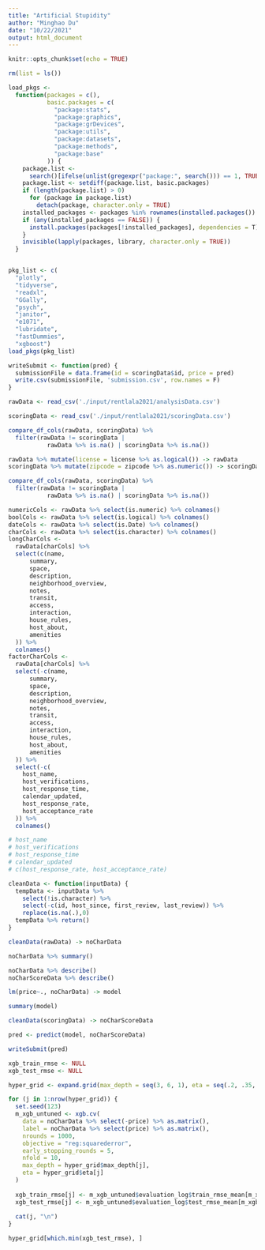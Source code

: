 ```yaml
---
title: "Artificial Stupidity"
author: "Minghao Du"
date: "10/22/2021"
output: html_document
---
```


```r
knitr::opts_chunk$set(echo = TRUE)
```

```r
rm(list = ls())

load_pkgs <-
  function(packages = c(),
           basic.packages = c(
             "package:stats",
             "package:graphics",
             "package:grDevices",
             "package:utils",
             "package:datasets",
             "package:methods",
             "package:base"
           )) {
    package.list <-
      search()[ifelse(unlist(gregexpr("package:", search())) == 1, TRUE, FALSE)]
    package.list <- setdiff(package.list, basic.packages)
    if (length(package.list) > 0)
      for (package in package.list)
        detach(package, character.only = TRUE)
    installed_packages <- packages %in% rownames(installed.packages())
    if (any(installed_packages == FALSE)) {
      install.packages(packages[!installed_packages], dependencies = T)
    }
    invisible(lapply(packages, library, character.only = TRUE))
  }


pkg_list <- c(
  "plotly", 
  "tidyverse", 
  "readxl", 
  "GGally", 
  "psych", 
  "janitor", 
  "e1071", 
  "lubridate", 
  "fastDummies", 
  "xgboost")
load_pkgs(pkg_list)
```

```r
writeSubmit <- function(pred) {
  submissionFile = data.frame(id = scoringData$id, price = pred)
  write.csv(submissionFile, 'submission.csv', row.names = F)
}

rawData <- read_csv('./input/rentlala2021/analysisData.csv')

scoringData <- read_csv('./input/rentlala2021/scoringData.csv')

compare_df_cols(rawData, scoringData) %>%
  filter(rawData != scoringData |
           rawData %>% is.na() | scoringData %>% is.na())

rawData %>% mutate(license = license %>% as.logical()) -> rawData
scoringData %>% mutate(zipcode = zipcode %>% as.numeric()) -> scoringData

compare_df_cols(rawData, scoringData) %>%
  filter(rawData != scoringData |
           rawData %>% is.na() | scoringData %>% is.na())

numericCols <- rawData %>% select(is.numeric) %>% colnames()
boolCols <- rawData %>% select(is.logical) %>% colnames()
dateCols <- rawData %>% select(is.Date) %>% colnames()
charCols <- rawData %>% select(is.character) %>% colnames()
longCharCols <-
  rawData[charCols] %>% 
  select(c(name, 
      summary, 
      space, 
      description, 
      neighborhood_overview, 
      notes, 
      transit, 
      access, 
      interaction, 
      house_rules, 
      host_about, 
      amenities
  )) %>% 
  colnames()
factorCharCols <- 
  rawData[charCols] %>% 
  select(-c(name, 
      summary, 
      space, 
      description, 
      neighborhood_overview, 
      notes, 
      transit, 
      access, 
      interaction, 
      house_rules, 
      host_about, 
      amenities
  )) %>% 
  select(-c(
    host_name, 
    host_verifications, 
    host_response_time, 
    calendar_updated, 
    host_response_rate, 
    host_acceptance_rate
  )) %>% 
  colnames()

# host_name
# host_verifications
# host_response_time
# calendar_updated
# c(host_response_rate, host_acceptance_rate)
```

```r
cleanData <- function(inputData) {
  tempData <- inputData %>% 
    select(!is.character) %>% 
    select(-c(id, host_since, first_review, last_review)) %>% 
    replace(is.na(.),0)
  tempData %>% return()
}

cleanData(rawData) -> noCharData 

noCharData %>% summary()

noCharData %>% describe() 
noCharScoreData %>% describe()

lm(price~., noCharData) -> model 

summary(model)

cleanData(scoringData) -> noCharScoreData

pred <- predict(model, noCharScoreData)

writeSubmit(pred)
```


```r
xgb_train_rmse <- NULL
xgb_test_rmse <- NULL

hyper_grid <- expand.grid(max_depth = seq(3, 6, 1), eta = seq(.2, .35, .01))  

for (j in 1:nrow(hyper_grid)) {
  set.seed(123)
  m_xgb_untuned <- xgb.cv(
    data = noCharData %>% select(-price) %>% as.matrix(),
    label = noCharData %>% select(price) %>% as.matrix(),
    nrounds = 1000,
    objective = "reg:squarederror",
    early_stopping_rounds = 5,
    nfold = 10,
    max_depth = hyper_grid$max_depth[j],
    eta = hyper_grid$eta[j]
  )
  
  xgb_train_rmse[j] <- m_xgb_untuned$evaluation_log$train_rmse_mean[m_xgb_untuned$best_iteration]
  xgb_test_rmse[j] <- m_xgb_untuned$evaluation_log$test_rmse_mean[m_xgb_untuned$best_iteration]
  
  cat(j, "\n")
}    

hyper_grid[which.min(xgb_test_rmse), ]

```

